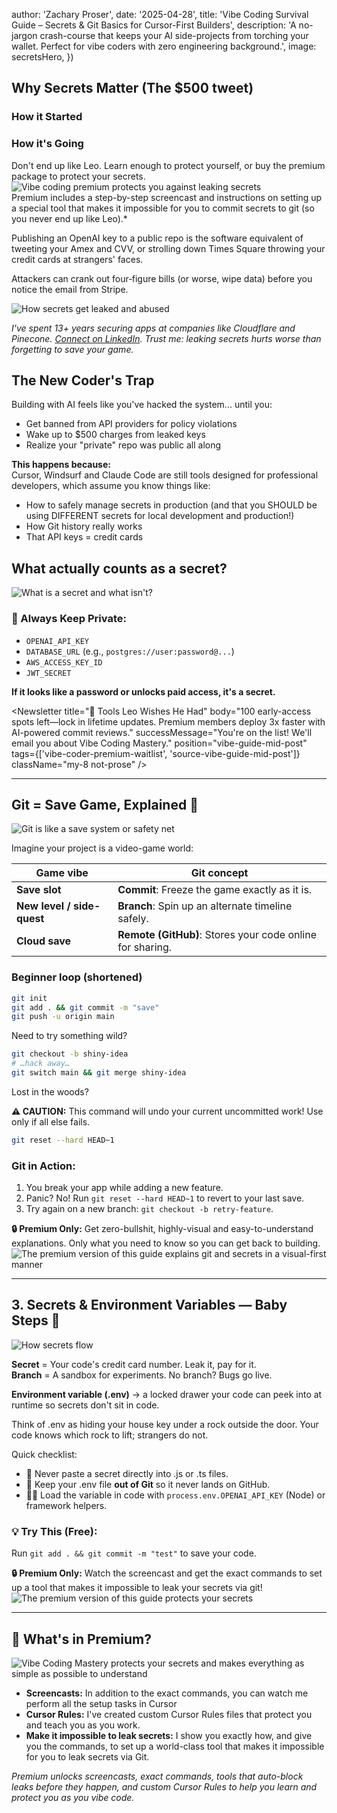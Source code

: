 


  author: 'Zachary Proser',
  date: '2025-04-28',
  title: 'Vibe Coding Survival Guide – Secrets & Git Basics for Cursor-First Builders',
  description:
    'A no-jargon crash-course that keeps your AI side-projects from torching your wallet. Perfect for vibe coders with zero engineering background.',
  image: secretsHero,
})

## Why Secrets Matter (The $500 tweet)

<div className="my-6 grid grid-cols-1 md:grid-cols-2 gap-6 not-prose">
  <div>
    <h3 className="text-lg font-semibold mb-2">How it Started</h3>
    <Tweet id="1900767509621674109" />
  </div>
  <div>
    <h3 className="text-lg font-semibold mb-2">How it's Going</h3>
    <Tweet id="1901560276488511759" />
  </div>
</div>
<figcaption>Don't end up like Leo. Learn enough to protect yourself, or buy the premium package to protect your secrets.</figcaption>

<Link href="/products/vibe-coding-mastery">
  <Image src={vibeCodingProtection} alt="Vibe coding premium protects you against leaking secrets" />
</Link>

<figcaption>Premium includes a step-by-step screencast and instructions on setting up a special tool that makes it impossible for you to commit secrets to git (so you never end up like Leo).*</figcaption>

Publishing an OpenAI key to a public repo is the software equivalent of tweeting your Amex and CVV, or strolling down Times Square throwing your credit cards at strangers' faces.

Attackers can crank out four‑figure bills (or worse, wipe data) before you notice the email from Stripe.

<Link href="/products/vibe-coding-mastery">
  <Image src={secretsLeak} alt="How secrets get leaked and abused" className="my-6" />
</Link>

*I've spent 13+ years securing apps at companies like Cloudflare and Pinecone. [Connect on LinkedIn](https://www.linkedin.com/in/zackproser/). Trust me: leaking secrets hurts worse than forgetting to save your game.*

<div className="flex justify-center my-8">
  <ShareButtonTracked buttonText="Share this guide" />
</div>

## The New Coder's Trap

Building with AI feels like you've hacked the system... until you:
- Get banned from API providers for policy violations  
- Wake up to $500 charges from leaked keys  
- Realize your "private" repo was public all along  

**This happens because:**  
Cursor, Windsurf and Claude Code are still tools designed for professional developers, which assume you know things like:
- How to safely manage secrets in production (and that you SHOULD be using DIFFERENT secrets for local development and production!) 
- How Git history really works  
- That API keys = credit cards  

## What actually counts as a secret?

<Link href="/products/vibe-coding-mastery">
  <Image src={secretsVsNonSecrets} alt="What is a secret and what isn't?" />
</Link>

### 🚨 Always Keep Private:
- `OPENAI_API_KEY`
- `DATABASE_URL` (e.g., `postgres://user:password@...`)
- `AWS_ACCESS_KEY_ID`
- `JWT_SECRET`

**If it looks like a password or unlocks paid access, it's a secret.**

<Newsletter 
  title="🚨 Tools Leo Wishes He Had" 
  body="100 early-access spots left—lock in lifetime updates. Premium members deploy 3x faster with AI-powered commit reviews." 
  successMessage="You're on the list! We'll email you about Vibe Coding Mastery." 
  position="vibe-guide-mid-post" 
  tags={['vibe-coder-premium-waitlist', 'source-vibe-guide-mid-post']} 
  className="my-8 not-prose" 
/>

---

## Git = Save Game, Explained 💾

<Link href="/products/vibe-coding-mastery">
  <Image src={gitSafetyNet} alt="Git is like a save system or safety net" />
</Link>

Imagine your project is a video-game world:

| Game vibe | Git concept |
|-----------|-------------|
| **Save slot** | **Commit**: Freeze the game exactly as it is. |
| **New level / side-quest** | **Branch**: Spin up an alternate timeline safely. |
| **Cloud save** | **Remote (GitHub)**: Stores your code online for sharing. |

### Beginner loop (shortened)

```bash
git init
git add . && git commit -m "save"
git push -u origin main
```

Need to try something wild?

```bash
git checkout -b shiny-idea
# …hack away…
git switch main && git merge shiny-idea
```

Lost in the woods?

<div className="not-prose my-4 p-4 rounded-md border border-red-300 bg-red-50 text-red-800 dark:border-red-600/30 dark:bg-red-900/20 dark:text-red-200">
  <strong className="font-semibold">⚠️ CAUTION:</strong> This command will undo your current uncommitted work! Use only if all else fails.
</div>

```bash
git reset --hard HEAD~1
```

### Git in Action:
1. You break your app while adding a new feature.
2. Panic? No! Run `git reset --hard HEAD~1` to revert to your last save.
3. Try again on a new branch: `git checkout -b retry-feature`.

<Link href="/products/vibe-coding-mastery">
  <div className="not-prose my-4 p-4 rounded-md border border-yellow-400 bg-yellow-50 text-yellow-800 dark:border-yellow-600/30 dark:bg-yellow-900/20 dark:text-yellow-200 cursor-pointer">
    <strong className="font-semibold">🔒 Premium Only:</strong> Get zero-bullshit, highly-visual and easy-to-understand explanations. Only what you need to know so you can get back to building.
    <Image src={introToGit} alt="The premium version of this guide explains git and secrets in a visual-first manner" />
  </div>
</Link>

---

## 3. Secrets & Environment Variables — Baby Steps 🍼

<Link href="/products/vibe-coding-mastery">
  <Image src={secretsFlow} alt="How secrets flow" />
</Link>

**Secret** = Your code's credit card number. Leak it, pay for it.  
**Branch** = A sandbox for experiments. No branch? Bugs go live.  

**Environment variable (.env)** → a locked drawer your code can peek into at runtime so secrets don't sit in code.

Think of .env as hiding your house key under a rock outside the door. Your code knows which rock to lift; strangers do not.

Quick checklist:
- 🚫 Never paste a secret directly into .js or .ts files.
- 📁 Keep your .env file **out of Git** so it never lands on GitHub.
- 🧑‍💻 Load the variable in code with `process.env.OPENAI_API_KEY` (Node) or framework helpers.

### 💡 Try This (Free):
Run `git add . && git commit -m "test"` to save your code.

<Link href="/products/vibe-coding-mastery">
  <div className="not-prose my-4 p-4 rounded-md border border-yellow-400 bg-yellow-50 text-yellow-800 dark:border-yellow-600/30 dark:bg-yellow-900/20 dark:text-yellow-200 cursor-pointer">
    <strong className="font-semibold">🔒 Premium Only:</strong> Watch the screencast and get the exact commands to set up a tool that makes it impossible to leak your secrets via git!
    <Image src={secretsGuard} alt="The premium version of this guide protects your secrets" />
  </div>
</Link>

---

## 🎥 What's in Premium?

<Link href="/products/vibe-coding-mastery">
  <Image src={vibeCodingPremium} alt="Vibe Coding Mastery protects your secrets and makes everything as simple as possible to understand" />
</Link>

- **Screencasts:** In addition to the exact commands, you can watch me perform all the setup tasks in Cursor 
- **Cursor Rules:** I've created custom Cursor Rules files that protect you and teach you as you work. 
- **Make it impossible to leak secrets:** I show you exactly how, and give you the commands, to set up a world-class tool that makes it impossible for you to leak secrets via Git. 

<div className="flex justify-center my-8 not-prose">
  <ShareButtonTracked buttonText="Share this guide" location="bottom" />
</div>

<Link href="/products/vibe-coding-mastery">

</Link>

*Premium unlocks screencasts, exact commands, tools that auto-block leaks before they happen, and custom Cursor Rules to help you learn and protect you as you vibe code.*